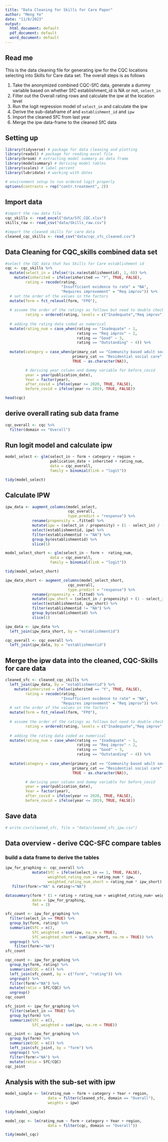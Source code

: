 ```yaml
---
title: "Data Cleaning for Skills for Care Paper"
author: "Meng Ye"
date: "11/8/2023"
output:
  html_document: default
  pdf_document: default
  word_document: default
---
```


## Read me

This is the data cleaning file for generating ipw for the CQC locations selecting into Skills for Care data set. The overall steps is as follows

1. Take the anonymized combined CQC-SfC data, generate a dummy variable based on whether SfC establishment_id is NA or not, `select_in` 
2. Filter out the Overall rating rows and calculate the ipw at the location level
3. Run the logit regression model of `select_in` and calculate the ipw
4. Derive the sub-dataframe of and `establishment_id` and `ipw`
5. Import the cleaned SfC from last year 
6. Merge the ipw data-frame to the cleaned SfC data


## Setting up

```r
library(tidyverse) # package for data cleaning and plotting
library(readxl) # package for reading excel file
library(broom) # extracting model summary as data frame
library(modelsummary) # deriving model tables
library(scales) # label percent
library(lubridate) # working with dates
```

```r
# environment setup to run ordered logit properly
options(contrasts = rep("contr.treatment", 2))
```

## Import data 

```r
#import the raw data file
cqc_skills <- read_excel("data/SfC_CQC.xlsx")
skills_raw <- read_csv("data/Skills_raw.csv")
```


```r
#import the cleaned skills for care data
cleaned_cqc_skills <- read_csv("data/cqc_sfc_cleaned.csv")
```


## Data Cleaning for CQC_skills combined data set 

```r
#select the CQC data that has Skills for Care establishment id
cqc <- cqc_skills %>% 
  mutate(select_in = ifelse(!is.na(establishmentid), 1, 0)) %>% 
    mutate(inherited = ifelse(inherited == "Y", TRUE, FALSE),
         rating = recode(rating, 
                         "Insufficient evidence to rate" = "NA",
                         "Requires improvement" = "Req improv")) %>% 
  # set the order of the values in the factors 
  mutate(form = fct_relevel(form, "FPO"),
         
  # assume the order of the ratings as follows but need to double check with the source 
         rating = ordered(rating, levels = c("Inadequate","Req improv", "Good", "Outstanding"))) %>%
  
  # adding the rating data coded as numerical
  mutate(rating_num = case_when(rating == "Inadequate" ~ 1,
                                rating == "Req improv" ~ 2,
                                rating == "Good" ~ 3,
                                rating == "Outstanding" ~ 4)) %>% 
  
  mutate(category = case_when(primary_cat == "Community based adult social care services" ~ "community",
                              primary_cat == "Residential social care" ~ "residential",
                              TRUE ~ as.character(NA)),

         # deriving year column and dummy variable for before_covid
         year = year(publication_date),
         Year = factor(year),
         after_covid = ifelse(year >= 2020, TRUE, FALSE),
         before_covid = ifelse(year <= 2019, TRUE, FALSE))

head(cqc)
```


## derive overall rating sub data frame

```r
cqc_overall <- cqc %>%
  filter(domain == "Overall")
```

## Run logit model and calculate ipw

```r
model_select <- glm(select_in ~ form + category + region + 
                    publication_date + inherited + rating_num,
                    data = cqc_overall,
                    family = binomial(link = "logit"))

tidy(model_select)
```



## Calculate IPW


```r
ipw_data <- augment_columns(model_select,
                            cqc_overall,
                            type.predict = "response") %>% 
            rename(propensity = .fitted) %>% 
            mutate(ipw = (select_in / propensity) + (1 - select_in) / (1 - propensity)) %>% 
            select(establishmentid, ipw) %>% 
            filter(establishmentid != "NA") %>% 
            group_by(establishmentid) %>% 
            slice(1)
```


```r
model_select_short <- glm(select_in ~ form +  rating_num,
                    data = cqc_overall,
                    family = binomial(link = "logit"))

tidy(model_select_short)

ipw_data_short <- augment_columns(model_select_short,
                            cqc_overall,
                            type.predict = "response") %>% 
            rename(propensity = .fitted) %>% 
            mutate(ipw_short = (select_in / propensity) + (1 - select_in) / (1 - propensity)) %>% 
            select(establishmentid, ipw_short) %>% 
            filter(establishmentid != "NA") %>% 
            group_by(establishmentid) %>% 
            slice(1)
```

```r
ipw_data <- ipw_data %>% 
  left_join(ipw_data_short, by = "establishmentid")

cqc_overall <- cqc_overall %>%
  left_join(ipw_data, by = "establishmentid")
```




## Merge the ipw data into the cleaned, CQC-Skills for care data

```r
cleaned_sfc <- cleaned_cqc_skills %>% 
  left_join(ipw_data, by = "establishmentid") %>% 
    mutate(inherited = ifelse(inherited == "Y", TRUE, FALSE),
         rating = recode(rating, 
                         "Insufficient evidence to rate" = "NA",
                         "Requires improvement" = "Req improv")) %>% 
  # set the order of the values in the factors 
  mutate(form = fct_relevel(form, "FPO"),
         
  # assume the order of the ratings as follows but need to double check with the source 
         rating = ordered(rating, levels = c("Inadequate","Req improv", "Good", "Outstanding"))) %>%
  
  # adding the rating data coded as numerical
  mutate(rating_num = case_when(rating == "Inadequate" ~ 1,
                                rating == "Req improv" ~ 2,
                                rating == "Good" ~ 3,
                                rating == "Outstanding" ~ 4)) %>% 
  
  mutate(category = case_when(primary_cat == "Community based adult social care services" ~ "community",
                              primary_cat == "Residential social care" ~ "residential",
                              TRUE ~ as.character(NA)),

         # deriving year column and dummy variable for before_covid
         year = year(publication_date),
         Year = factor(year),
         after_covid = ifelse(year >= 2020, TRUE, FALSE),
         before_covid = ifelse(year <= 2019, TRUE, FALSE))

```


## Save data

```r
# write.csv(cleaned_sfc, file = "data/cleaned_sfc_ipw.csv")  
```


## Data overview - derive CQC-SFC compare tables

### build a data frame to derive the tables

```r
ipw_for_graphing <- cqc_overall %>% 
            mutate(SfC = ifelse(select_in == 1, TRUE, FALSE),
                   weighted_rating_num = rating_num * ipw,
                   weighted_rating_num_short = rating_num * ipw_short) %>% 
   filter(form!="NA" & rating!="NA")
```



```r
datasummary(form * (1 + rating + rating_num + weighted_rating_num+ weighted_rating_num_short) ~ (1 + SfC ) *(1 + Mean),
            data = ipw_for_graphing,
            fmt = 2)
```



```r
sfc_count <- ipw_for_graphing %>%
  filter(select_in == TRUE) %>% 
  group_by(form, rating) %>%
  summarize(SfC = n(),
            SfC_weighted = sum(ipw, na.rm = TRUE),
            SfC_weighted_short = sum(ipw_short, na.rm = TRUE)) %>% 
  ungroup() %>% 
    filter(form!="NA")
sfc_count
```


```r
cqc_count <- ipw_for_graphing %>%
  group_by(form, rating) %>%
  summarize(CQC = n()) %>% 
  left_join(sfc_count, by = c("form", "rating")) %>% 
  ungroup() %>% 
  filter(form!="NA") %>%
  mutate(ratio = SfC/CQC) %>% 
  ungroup()
cqc_count
```

```r
sfc_joint <- ipw_for_graphing %>%
  filter(select_in == TRUE) %>% 
  group_by(form) %>%
  summarize(SfC = n(),
            SfC_weighted = sum(ipw, na.rm = TRUE))
```

```r
cqc_joint <- ipw_for_graphing %>%
  group_by(form) %>%
  summarize(CQC = n()) %>% 
  left_join(sfc_joint, by = "form") %>% 
  ungroup() %>% 
  filter(form!="NA") %>%
  mutate(ratio = SfC/CQC)
cqc_joint
```



## Analysis with the sub-set with ipw


```r
model_simple <- lm(rating_num ~ form + category + Year + region,
                   data = filter(cleaned_sfc, domain == "Overall"),
                   weights = ipw)

tidy(model_simple)
```

```r
model_cqc <- lm(rating_num ~ form + category + Year + region,
                   data = filter(cqc, domain == "Overall"))

tidy(model_cqc)
```




